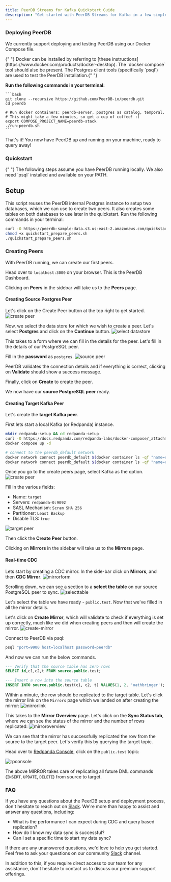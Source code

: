 ```yaml
---
title: PeerDB Streams for Kafka Quickstart Guide
description: "Get started with PeerDB Streams for Kafka in a few simple steps."
---
```


### Deploying PeerDB

We currently support deploying and testing PeerDB using our Docker Compose file.

<Info>
  {" "}
  Docker can be installed by referring to [these instructions](https://www.docker.com/products/docker-desktop).
  The `docker compose` tool should also be present. The Postgres client tools (specifically
  `psql`) are used to test the PeerDB installation.{" "}
</Info>

**Run the following commands in your terminal:**

    ```bash
    git clone --recursive https://github.com/PeerDB-io/peerdb.git
    cd peerdb

    # Run docker containers: peerdb-server, postgres as catalog, temporal.
    # This might take a few minutes, so get a cup of coffee! :)
    export COMPOSE_PROJECT_NAME=peerdb-stack
    ./run-peerdb.sh
    ```

That's it! You now have PeerDB up and running on your machine, ready to query away!

### Quickstart

<Info>
  {" "}
  The following steps assume you have PeerDB running locally. We also need `psql` installed and available on your
  PATH.
</Info>

## Setup

This script reuses the PeerDB internal Postgres instance to setup two databases, which we can use to create two peers. It also creates some tables on both databases to use later in the quickstart. Run the following commands in your terminal:

```bash
curl -O https://peerdb-sample-data.s3.us-east-2.amazonaws.com/quickstart_prepare_peers.sh
chmod +x quickstart_prepare_peers.sh
./quickstart_prepare_peers.sh
```

### Creating Peers

With PeerDB running, we can create our first peers.

Head over to `localhost:3000` on your browser. This is the PeerDB Dashboard.

Clicking on **Peers** in the sidebar will take us to the **Peers** page.

#### Creating Source Postgres Peer

Let's click on the Create Peer button at the top right to get started.
![create peer](../images/ui-quickstart/createpeerbutton.png)

Now, we select the data store for which we wish to create a peer. Let's select **Postgres** and click on the **Continue** button.
![select datastore](../images/ui-quickstart/selectpg.png)

This takes to a form where we can fill in the details for the peer. Let's fill in the details of our PostgreSQL peer.

Fill in the **password** as `postgres`.
![source peer](../images/ui-quickstart/createpg1.png)

PeerDB validates the connection details and if everything is correct, clicking on **Validate** should show a success message.

Finally, click on **Create** to create the peer.

We now have our **source PostgreSQL peer** ready.

#### Creating Target Kafka Peer

Let's create the **target Kafka peer**.

First lets start a local Kafka (or Redpanda) instance.

```bash
mkdir redpanda-setup && cd redpanda-setup
curl -O https://docs.redpanda.com/redpanda-labs/docker-compose/_attachments/single-broker/docker-compose.yml
docker compose up -d

# connect to the peerdb_default network
docker network connect peerdb_default $(docker container ls -qf "name=redpanda-0")
docker network connect peerdb_default $(docker container ls -qf "name=redpanda-console")
```

Once you go to the create peers page, select Kafka as the option.
![create peer](../images/streams-quickstart/kafka-setup-1.jpeg)

Fill in the various fields:

* Name: `target`
* Servers: `redpanda-0:9092`
* SASL Mechanism: `Scram SHA 256`
* Partitioner: `Least Backup`
* Disable TLS: `true`

![target peer](../images/streams-quickstart/kafka-setup-2.jpeg)

Then click the **Create Peer** button.

Clicking on **Mirrors** in the sidebar will take us to the **Mirrors** page.


#### Real-time CDC

Lets start by creating a CDC mirror. In the side-bar click on **Mirrors**, and then **CDC Mirror**.
![mirrorform](../images/streams-quickstart/cdc-1.jpeg)

Scrolling down, we can see a section to a **select the table** on our source PostgreSQL peer to sync.
![selecttable](../images/streams-quickstart/cdc-2.jpeg)

Let's select the table we have ready - `public.test`.
Now that we've filled in all the mirror details.

Let's click on **Create Mirror**, which will validate to check if everything is set up correctly, much like we did when creating peers and then will create the mirror.
![create-mirror](../images/streams-quickstart/cdc-3.jpeg)

Connect to PeerDB via psql:

```bash
psql "port=9900 host=localhost password=peerdb"
```
And now we can run the below commands.
```sql
--- Verify that the source table has zero rows
SELECT id,c1,c2,t FROM source.public.test;
```

```sql
--- Insert a row into the source table
INSERT INTO source.public.test(c1, c2, t) VALUES(1, 2, 'oathbringer');
```

Within a minute, the row should be replicated to the target table. Let's click the mirror link on the `Mirrors` page which we landed on after creating the mirror:
![mirrorlink](../images/streams-quickstart/mirror-box.jpeg)

This takes to the **Mirror Overview** page. Let's click on the **Sync Status tab**, where we can see the status of the mirror and the number of rows replicated:
![mirroroverview](../images/streams-quickstart/sync-area.jpeg)

We can see that the mirror has successfully replicated the row from the source to the target peer. Let's verify this by querying the target topic.

Head over to [Redpanda Console](http://localhost:8080/topics), click on the `public.test` topic:

![rpconsole](../images/streams-quickstart/rp-console.jpeg)

The above MIRROR takes care of replicating all future DML commands (`INSERT`, `UPDATE`, `DELETE`) from source to target.

### FAQ

If you have any questions about the PeerDB setup and deployment process, don't hesitate to reach out on [Slack](https://join.slack.com/t/peerdb-public/shared_invite/zt-1wo9jydev-EXInbMtCtpAKFFWdi7QvLQ). We're more than happy to assist and answer any questions, including:

- What is the performance I can expect during CDC and query based replication?
- How do I know my data sync is successful?
- Can I set a specific time to start my data sync?

If there are any unanswered questions, we'd love to help you get started. Feel free to ask your questions on our community [Slack](https://join.slack.com/t/peerdb-public/shared_invite/zt-1wo9jydev-EXInbMtCtpAKFFWdi7QvLQ) channel.

In addition to this, if you require direct access to our team for any assistance, don't hesitate to contact us to discuss our premium support offerings.
